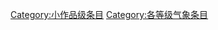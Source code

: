 {{catmore1|[[WikiProject:气象|WikiProject:气象]]}}
{{Articles by Quality|topic=气象|project=气象|format=TOC}}
{{empty category}}

[[Category:小作品级条目|Category:小作品级条目]]
[[Category:各等级气象条目|Category:各等级气象条目]]